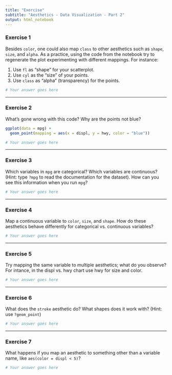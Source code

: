 ```yaml
---
title: "Exercise"
subtitle: "Aesthetics - Data Visualization - Part 2"
output: html_notebook
---
```


### Exercise 1
Besides `color`, one could also map `class` to other aesthetics such as `shape`, `size`, and `alpha`. As a practice, using the code from the notebook try to regenerate the plot experimenting with different mappings. For instance:

1. Use `fl` as "shape" for your scatterplot.
2. Use `cyl` as the "size" of your points.
3. Use `class` as "alpha" (transparency) for the points.

```r
# Your answer goes here 
```

----

### Exercise 2
What's gone wrong with this code? Why are the points not blue?

```r
ggplot(data = mpg) + 
  geom_point(mapping = aes(x = displ, y = hwy, color = "blue"))
```

```r
# Your answer goes here
```

----

### Exercise 3
Which variables in `mpg` are categorical? Which variables are continuous? (Hint: type `?mpg` to read the documentation for the dataset). How can you see this information when you run `mpg`?

```r
# Your answer goes here
```

----

### Exercise 4
Map a continuous variable to `color`, `size`, and `shape`. How do these aesthetics behave differently for categorical vs. continuous variables?

```r
# Your answer goes here
```

----

### Exercise 5
Try mapping the same variable to multiple aesthetics; what do you observe? For intance, in the displ vs. hwy chart use hwy for size and color.

```r
# Your answer goes here
```

----

### Exercise 6
What does the `stroke` aesthetic do? What shapes does it work with? (Hint: use `?geom_point`)

```r
# Your answer goes here
```

----

### Exercise 7
What happens if you map an aesthetic to something other than a variable name, like `aes(color = displ < 5)`?

```r
# Your answer goes here
```
